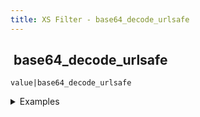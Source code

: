 ```yaml
---
title: XS Filter - base64_decode_urlsafe
---
```


## <img src="../assets/docuBadge (11).png" alt="" data-size="line" /> base64\_decode\_urlsafe <a href="#xs-base64_decode_urlsafe" id="xs-base64_decode_urlsafe"></a>

`value|base64_decode_urlsafe`

<details>

<summary>Examples</summary>

```javascript
"SGVsbG8_V29ybGQ="|base64_decode_urlsafe    // Returns "Hello?World"
"dGVzdC1maWxl"|base64_decode_urlsafe        // Returns "test-file"
```

</details>
